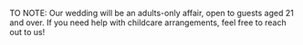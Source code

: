 TO NOTE: Our wedding will be an adults-only affair, open to guests aged 21 and over. If you need help with childcare arrangements, feel free to reach out to us!